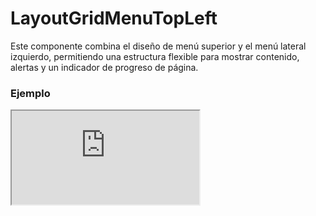 # LayoutGridMenuTopLeft

Este componente combina el diseño de menú superior y el menú lateral izquierdo, permitiendo una estructura flexible para mostrar contenido, alertas y un indicador de progreso de página.


### Ejemplo

<Iframe
  minHeightIframe="30dvh"
  src="https://fenextjs-component-storybook.vercel.app/iframe.html?args=&id=layout-layoutgridmenutopleft--index&viewMode=story"
/>

### Importación

Para importar el componente LayoutGridMenuTopLeft, se puede hacer desde fenextjs

```tsx copy
import { LayoutGridMenuTopLeft } from "fenextjs";
```

### Parámetros

| Parámetro                | Tipo           | Requerido | Default   | Descripcion                                                                   |
| ------------------------ | -------------- | --------- | --------- | ----------------------------------------------------------------------------- |
| useAlertHook             | boolean        | no        | true      | Indica si se debe renderizar el componente de alerta (AlertHook).             |
| alertHookProps           | AlertHookProps | no        | \{\}      | Propiedades para el componente AlertHook.                                     |
| loader                   | boolean        | no        | false     | Indica si la página está en estado de carga, mostrando un indicador de carga. |
| menuTop                  | ReactNode      | no        | undefined | Elemento del menú superior dentro del layout.                                 |
| menuLeft                 | ReactNode      | no        | undefined | Elemento del menú lateral izquierdo dentro del layout.                        |
| menuLeftActive           | boolean        | no        | true      | Indica si el menú lateral izquierdo está activo.                              |
| menuLeftMovilActive      | boolean        | no        | false     | Indica si el menú lateral izquierdo está activo en dispositivos móviles.      |
| useHeaderButtonMenu      | boolean        | no        | false     | Indica si el botón del menú en el header está habilitado.                     |
| usePageProgress          | boolean        | no        | true      | Indica si se debe mostrar la barra de progreso de la página.                  |
| className                | string         | no        | ''        | Clase CSS personalizada para el contenedor del layout.                        |
| classNameLoader          | string         | no        | ''        | Clase CSS personalizada para el indicador de carga.                           |
| classNameChildren        | string         | no        | ''        | Clase CSS personalizada para el contenido de los hijos.                       |
| classNameMenuTop         | string         | no        | ''        | Clase CSS personalizada para el menú superior.                                |
| classNameMenuLeft        | string         | no        | ''        | Clase CSS personalizada para el menú lateral izquierdo.                       |
| classNameMenuLeftContent | string         | no        | ''        | Clase CSS personalizada para el contenido del menú lateral izquierdo.         |

### Storybook

Para ver el storybook del componente lo puede hacer con este [link](https://fenextjs-component-storybook.vercel.app/?path=/story/layout-layoutgridmenutopleft--index)

### Usos

- Básico

```tsx copy
<LayoutGridMenuTopLeft />
```

- Con menú superior y lateral

```tsx copy
<LayoutGridMenuTopLeft
  menuTop={<div>Menú Top</div>}
  menuLeft={<div>Menú Izquierdo</div>}
/>
```

- Con barra de progreso deshabilitada

```tsx copy
<LayoutGridMenuTopLeft usePageProgress={false} />
```

- Con alertas personalizadas

```tsx copy
<LayoutGridMenuTopLeft
  useAlertHook={true}
  alertHookProps={{ message: "Alerta" }}
/>
```

